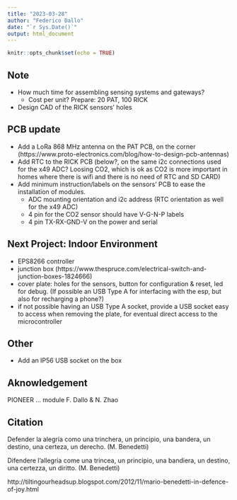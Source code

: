 ```yaml
---
title: "2023-03-28"
author: "Federico Dallo"
date: "`r Sys.Date()`"
output: html_document
---
```


```r
knitr::opts_chunk$set(echo = TRUE)
```

## Note

- How much time for assembling sensing systems and gateways? 
  - Cost per unit? Prepare: 20 PAT, 100 RICK
- Design CAD of the RICK sensors' holes

## PCB update

- Add a LoRa 868 MHz antenna on the PAT PCB, on the corner (https://www.proto-electronics.com/blog/how-to-design-pcb-antennas)
- Add RTC to the RICK PCB (below?, on the same i2c connections used for the x49 ADC? Loosing CO2, which is ok as CO2 is more important in homes where there is wifi and there is no need of RTC and SD CARD)
- Add minimum instruction/labels on the sensors' PCB to ease the installation of modules.
  - ADC mounting orientation and i2c address (RTC orientation as well for the x49 ADC)
  - 4 pin for the CO2 sensor should have V-G-N-P labels
  - 4 pin TX-RX-GND-V on the power and serial
  
## Next Project: Indoor Environment

- EPS8266 controller
- junction box (https://www.thespruce.com/electrical-switch-and-junction-boxes-1824666)
- cover plate: holes for the sensors, button for configuration & reset, led for debug. (If possible an USB Type A for interfacing with the esp, but also for recharging a phone?)
- if not possible having an USB Type A socket, provide a USB socket easy to access when removing the plate, for eventual direct access to the microcontroller

## Other

- Add an IP56 USB socket on the box

## Aknowledgement

PIONEER ... module
F. Dallo & N. Zhao

## Citation

Defender la alegría como una trinchera,
un principio, una bandera, un destino,
una certeza, un derecho. (M. Benedetti)

Difendere l’allegria come una trincea, 
un principio, una bandiera, un destino, 
una certezza, un diritto. (M. Benedetti)

http://tiltingourheadsup.blogspot.com/2012/11/mario-benedetti-in-defence-of-joy.html


